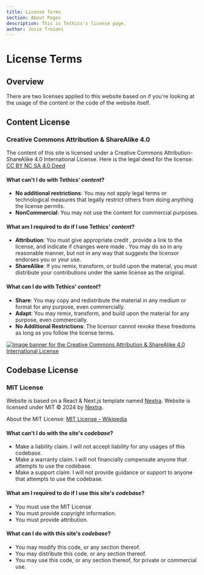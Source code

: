 ```yaml
---
title: License Terms
section: About Pages
description: This is Tethics's license page.
author: Josie Troiani
---
```

# License Terms

## Overview

There are two licenses applied to this website based on if you're looking at the usage of the content or the code of the website itself.

## Content License

### Creative Commons Attribution & ShareAlike 4.0

The content of this site is licensed under a Creative Commons Attribution-ShareAlike 4.0 International License. Here is the legal deed for the license: [CC BY NC SA 4.0 Deed](https://creativecommons.org/licenses/by-nc-sa/4.0/)

#### What can't I do with Tethics' *content*?

- **No additional restrictions**: You may not apply legal terms or technological measures that legally restrict others from doing anything the license permits.
- **NonCommercial**: You may not use the content for commercial purposes.

#### What am I required to do if I use Tethics' *content*?

- **Attribution**: You must give appropriate credit , provide a link to the license, and indicate if changes were made . You may do so in any reasonable manner, but not in any way that suggests the licensor endorses you or your use.
- **ShareAlike**: If you remix, transform, or build upon the material, you must distribute your contributions under the same license as the original.

#### What can I do with Tethics' *content*?

- **Share**: You may copy and redistribute the material in any medium or format for any purpose, even commercially.
- **Adapt**: You may remix, transform, and build upon the material for any purpose, even commercially.
- **No Additional Restrictions**: The licensor cannot revoke these freedoms as long as you follow the license terms.

[![Image banner for the Creative Commons Attribution & ShareAlike 4.0 International License ](../public/images/byncsa-88x31.png)](https://creativecommons.org/licenses/by-nc-sa/4.0/)

## Codebase License

### MIT License

Website is based on a React & Next.js template named [Nextra](https://nextra.site/).
Website is licensed under MIT © 2024 by [Nextra](https://nextra.site/).

About the MIT License: [MIT License - Wikipedia](https://en.wikipedia.org/wiki/MIT_License)

#### What can't I do with the site's *codebase*?

- Make a liability claim. I will not accept liability for any usages of this codebase.
- Make a warranty claim. I will not financially compensate anyone that attempts to use the codebase.
- Make a support claim. I will not provide guidance or support to anyone that attempts to use the codebase.

#### What am I required to do if I use this site's *codebase*?

- You must use the MIT License
- You must provide copyright information.
- You must provide attribution.

#### What can I do with this site's *codebase*?

- You may modify this code, or any section thereof.
- You may distribute this code, or any section thereof.
- You may use this code, or any section thereof, for private or commercial use.
